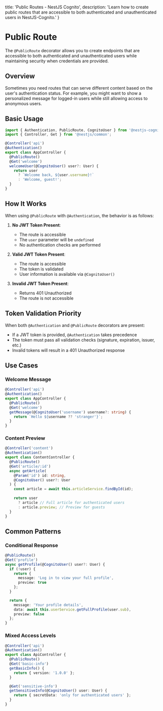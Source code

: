   title: 'Public Routes - NestJS Cognito',
  description: 'Learn how to create public routes that are accessible to both authenticated and unauthenticated users in NestJS-Cognito.'
}

# Public Route

The `@PublicRoute` decorator allows you to create endpoints that are accessible to both authenticated and unauthenticated users while maintaining security when credentials are provided.

## Overview

Sometimes you need routes that can serve different content based on the user's authentication status. For example, you might want to show a personalized message for logged-in users while still allowing access to anonymous users.

## Basic Usage

```ts
import { Authentication, PublicRoute, CognitoUser } from '@nestjs-cognito/auth';
import { Controller, Get } from '@nestjs/common';

@Controller('api')
@Authentication()
export class AppController {
  @PublicRoute()
  @Get('welcome')
  welcomeUser(@CognitoUser() user?: User) {
    return user 
      ? `Welcome back, ${user.username}!` 
      : 'Welcome, guest!';
  }
}
```

## How It Works

When using `@PublicRoute` with `@Authentication`, the behavior is as follows:

1. **No JWT Token Present**:
   - The route is accessible
   - The `user` parameter will be `undefined`
   - No authentication checks are performed

2. **Valid JWT Token Present**:
   - The route is accessible
   - The token is validated
   - User information is available via `@CognitoUser()`

3. **Invalid JWT Token Present**:
   - Returns 401 Unauthorized
   - The route is not accessible


## Token Validation Priority

When both `@Authentication` and `@PublicRoute` decorators are present:

- If a JWT token is provided, `@Authentication` takes precedence
- The token must pass all validation checks (signature, expiration, issuer, etc.)
- Invalid tokens will result in a 401 Unauthorized response

## Use Cases

### Welcome Message

```ts
@Controller('api')
@Authentication()
export class AppController {
  @PublicRoute()
  @Get('welcome')
  getMessage(@CognitoUser('username') username?: string) {
    return `Hello ${username ?? 'stranger'}`;
  }
}
```

### Content Preview

```ts
@Controller('content')
@Authentication()
export class ContentController {
  @PublicRoute()
  @Get('article/:id')
  async getArticle(
    @Param('id') id: string,
    @CognitoUser() user?: User
  ) {
    const article = await this.articleService.findById(id);
    
    return user
      ? article // Full article for authenticated users
      : article.preview; // Preview for guests
  }
}
```

## Common Patterns

### Conditional Response

```ts
@PublicRoute()
@Get('profile')
async getProfile(@CognitoUser() user?: User) {
  if (!user) {
    return {
      message: 'Log in to view your full profile',
      preview: true
    };
  }

  return {
    message: 'Your profile details',
    data: await this.userService.getFullProfile(user.sub),
    preview: false
  };
}
```

### Mixed Access Levels

```ts
@Controller('api')
@Authentication()
export class ApiController {
  @PublicRoute()
  @Get('basic-info')
  getBasicInfo() {
    return { version: '1.0.0' };
  }

  @Get('sensitive-info')
  getSensitiveInfo(@CognitoUser() user: User) {
    return { secretData: 'only for authenticated users' };
  }
}
```